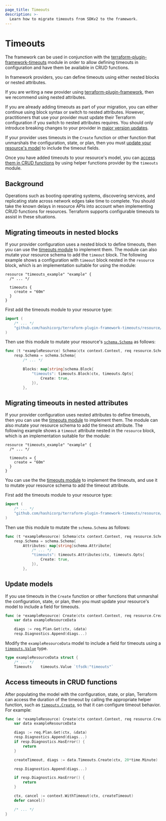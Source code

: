 ```yaml
---
page_title: Timeouts
description: >-
  Learn how to migrate timeouts from SDKv2 to the framework.
---
```


# Timeouts

The framework can be used in conjunction with the
[terraform-plugin-framework-timeouts](https://github.com/hashicorp/terraform-plugin-framework-timeouts)
module in order to allow defining timeouts in configuration and have them be
available in CRUD functions.

In framework providers, you can define timeouts using either nested blocks or
nested attributes.

If you are writing a new provider using
[terraform-plugin-framework](https://github.com/hashicorp/terraform-plugin-framework),
then we recommend using nested attributes.

If you are already adding timeouts as part of your migration, you can either continue using block syntax or switch to nested attributes. However, practitioners that use your provider must update their Terraform
configuration if you switch to nested attributes requires. You should only introduce breaking changes to your provider in
[major version
updates](/terraform/plugin/best-practices/versioning#versioning-specification).

If your provider uses timeouts in the `Create` function or other function that unmarshals the configuration, state, or plan, then you must [update your resource's model](#update-models) to include the timeout fields.

Once you have added timeouts to your resource's model, you can [access them in
CRUD functions](#accessing-timeouts-in-crud-functions) by using helper functions
provider by the `timeouts` module.

## Background

Operations such as booting operating systems, discovering services, and
replicating state across network edges take time to complete. You should take the known delays in resource APIs into account when implementing CRUD functions for resources. Terraform supports configurable timeouts to assist in these situations.

## Migrating timeouts in nested blocks

If your provider configuration uses a nested block to define timeouts, then you can use the [timeouts
 module](https://github.com/hashicorp/terraform-plugin-framework-timeouts) to implement them. The module can also mutate your resource schema to add the `timeout` block. The following example shows a configuration with `timeout` block nested in the `resource` block, which is an implementation suitable for using the module:

```hcl
resource "timeouts_example" "example" {
  /* ... */

  timeouts {
    create = "60m"
  }
}
```

First add the timeouts module to your resource type:

<CodeBlockConfig filename="Framework">

```go
import (
    /* ... */
    "github.com/hashicorp/terraform-plugin-framework-timeouts/resource/timeouts"
)
```

</CodeBlockConfig>

Then use this module to mutate your resource's
[`schema.Schema`](https://pkg.go.dev/github.com/hashicorp/terraform-plugin-framework/resource/schema#Schema)
as follows:

<CodeBlockConfig filename="Framework">

```go
func (t *exampleResource) Schema(ctx context.Context, req resource.SchemaRequest, resp *resource.SchemaResponse) {
    resp.Schema = schema.Schema{
        /* ... */

        Blocks: map[string]schema.Block{
            "timeouts": timeouts.Block(ctx, timeouts.Opts{
                Create: true,
            }),
        },
```

</CodeBlockConfig>

## Migrating timeouts in nested attributes

If your provider configuration uses nested attributes to define timeouts, then you can use the [timeouts
module](https://github.com/hashicorp/terraform-plugin-framework-timeouts) to implement them. The module can also mutate your resource schema to add the timeout attribute. The following example shows a `timeout` attribute nested in the `resource` block, which is an implementation suitable for the module:

```hcl
resource "timeouts_example" "example" {
  /* ... */

  timeouts = {
    create = "60m"
  }
}
```

You can use the the [timeouts
module](https://github.com/hashicorp/terraform-plugin-framework-timeouts) to
implement the timeouts, and use it to mutate your resource schema to add the
timeout attribute.

First add the timeouts module to your resource type:

<CodeBlockConfig filename="Framework">

```go
import (
    /* ... */
    "github.com/hashicorp/terraform-plugin-framework-timeouts/resource/timeouts"
)
````

</CodeBlockConfig>

Then use this module to mutate the `schema.Schema` as follows:

<CodeBlockConfig filename="Framework">

```go
func (t *exampleResource) Schema(ctx context.Context, req resource.SchemaRequest, resp *resource.SchemaResponse) {
    resp.Schema = schema.Schema{
        Attributes: map[string]schema.Attribute{
            /* ... */
            "timeouts": timeouts.Attributes(ctx, timeouts.Opts{
                Create: true,
            }),
        },
```

</CodeBlockConfig>

## Update models

If you use timeouts in the `Create` function or other functions that unmarshal the configuration, state, or plan, then you must update your resource's model to include a field for timeouts.

<CodeBlockConfig filename="Framework">

```go
func (e *exampleResource) Create(ctx context.Context, req resource.CreateRequest, resp *resource.CreateResponse) {
	var data exampleResourceData

	diags := req.Plan.Get(ctx, &data)
	resp.Diagnostics.Append(diags...)
```

</CodeBlockConfig>

Modify the `exampleResourceData` model to include a field for timeouts using a
[`timeouts.Value`](https://pkg.go.dev/github.com/hashicorp/terraform-plugin-framework-timeouts/resource/timeouts#Value)
type.

<CodeBlockConfig filename="Framework">

```go
type exampleResourceData struct {
    /* ... */
    Timeouts    timeouts.Value `tfsdk:"timeouts"`
```

</CodeBlockConfig>

## Access timeouts in CRUD functions

After populating the model with the configuration, state, or plan, Terraform can access the duration of the timeout by calling the appropriate helper function, such as [`timeouts.Create`](https://pkg.go.dev/github.com/hashicorp/terraform-plugin-framework-timeouts/resource/timeouts#Value.Create), so that it can configure timeout behavior. For example:

<CodeBlockConfig filename="Framework">

```go
func (e *exampleResource) Create(ctx context.Context, req resource.CreateRequest, resp *resource.CreateResponse) {
    var data exampleResourceData

    diags := req.Plan.Get(ctx, &data)
    resp.Diagnostics.Append(diags...)
    if resp.Diagnostics.HasError() {
        return
    }

    createTimeout, diags := data.Timeouts.Create(ctx, 20*time.Minute)

    resp.Diagnostics.Append(diags...)

    if resp.Diagnostics.HasError() {
        return
    }

    ctx, cancel := context.WithTimeout(ctx, createTimeout)
    defer cancel()

    /* ... */
}
```

</CodeBlockConfig>

<!-- FIXME: Any migration examples to include? -->
